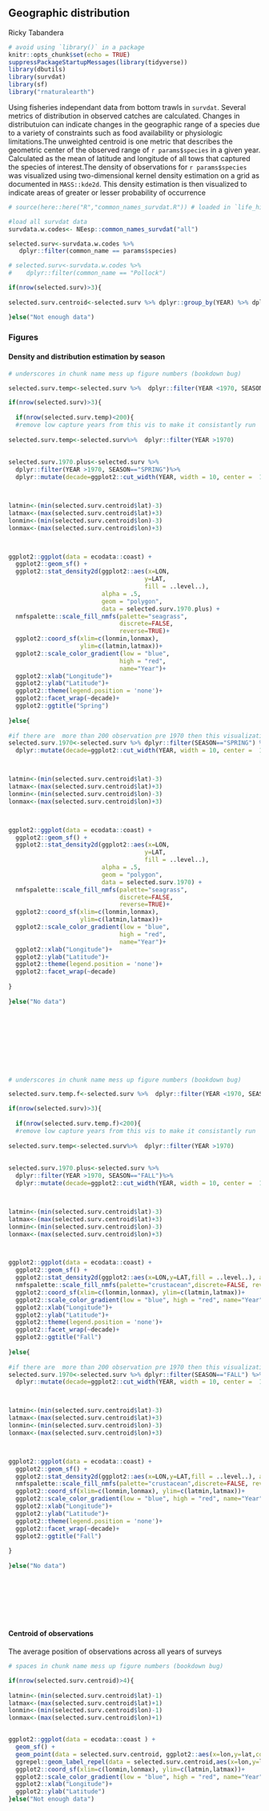## Geographic distribution

Ricky Tabandera

```r
# avoid using `library()` in a package
knitr::opts_chunk$set(echo = TRUE)
suppressPackageStartupMessages(library(tidyverse))
library(dbutils)
library(survdat)
library(sf)
library("rnaturalearth")
```


Using fisheries independant data from bottom trawls in `survdat`. Several metrics of distribution in observed catches are calculated. Changes in distributuion can indicate changes in the geographic range of a species due to a variety of constraints such as food availability or physiologic limitations.The unweighted centroid is one metric that describes the geometric center of the observed range of `r params$species` in a given year. Calculated as the mean of latitude and longitude of all tows that captured the species of interest.The density of observations for `r params$species` was visualized using two-dimensional kernel density estimation on a grid as documented in `MASS::kde2d`. This density estimation is then visualized to indicate areas of greater or lesser probability of occurrence 


```r

# source(here::here("R","common_names_survdat.R")) # loaded in `life_history_functions.R`

```

```r
#load all survdat data
survdata.w.codes<- NEesp::common_names_survdat("all")

```

```r

selected.surv<-survdata.w.codes %>%
   dplyr::filter(common_name == params$species)

# selected.surv<-survdata.w.codes %>%
#    dplyr::filter(common_name == "Pollock")

```

```r

if(nrow(selected.surv)>3){
  
selected.surv.centroid<-selected.surv %>% dplyr::group_by(YEAR) %>% dplyr::summarise(lon=mean(LON),lat=mean(LAT))

}else("Not enough data")


```
### Figures


#### Density and distribution estimation by season
```r
# underscores in chunk name mess up figure numbers (bookdown bug)

selected.surv.temp<-selected.surv %>%  dplyr::filter(YEAR <1970, SEASON=="SPRING") 

if(nrow(selected.surv)>3){
  
  if(nrow(selected.surv.temp)<200){
  #remove low capture years from this vis to make it consistantly run
  
selected.surv.temp<-selected.surv%>%  dplyr::filter(YEAR >1970)  
  
  
selected.surv.1970.plus<-selected.surv %>%
  dplyr::filter(YEAR >1970, SEASON=="SPRING")%>%
  dplyr::mutate(decade=ggplot2::cut_width(YEAR, width = 10, center =  1980 ))



latmin<-(min(selected.surv.centroid$lat)-3)
latmax<-(max(selected.surv.centroid$lat)+3)
lonmin<-(min(selected.surv.centroid$lon)-3)
lonmax<-(max(selected.surv.centroid$lon)+3)



ggplot2::ggplot(data = ecodata::coast) +
  ggplot2::geom_sf() +
  ggplot2::stat_density2d(ggplot2::aes(x=LON,
                                      y=LAT,
                                      fill = ..level..), 
                          alpha = .5,
                          geom = "polygon", 
                          data = selected.surv.1970.plus) +
  nmfspalette::scale_fill_nmfs(palette="seagrass",
                               discrete=FALSE, 
                               reverse=TRUE)+
  ggplot2::coord_sf(xlim=c(lonmin,lonmax), 
                    ylim=c(latmin,latmax))+
  ggplot2::scale_color_gradient(low = "blue", 
                               high = "red", 
                               name="Year")+
  ggplot2::xlab("Longitude")+
  ggplot2::ylab("Latitude")+
  ggplot2::theme(legend.position = 'none')+
  ggplot2::facet_wrap(~decade)+
  ggplot2::ggtitle("Spring")
  
}else{
  
#if there are  more than 200 observation pre 1970 then this visualization will capture that data  
selected.surv.1970<-selected.surv %>% dplyr::filter(SEASON=="SPRING") %>%
  dplyr::mutate(decade=ggplot2::cut_width(YEAR, width = 10, center =  1980 ))



latmin<-(min(selected.surv.centroid$lat)-3)
latmax<-(max(selected.surv.centroid$lat)+3)
lonmin<-(min(selected.surv.centroid$lon)-3)
lonmax<-(max(selected.surv.centroid$lon)+3)



ggplot2::ggplot(data = ecodata::coast) +
  ggplot2::geom_sf() +
  ggplot2::stat_density2d(ggplot2::aes(x=LON,
                                      y=LAT,
                                      fill = ..level..), 
                          alpha = .5,
                          geom = "polygon", 
                          data = selected.surv.1970) +
  nmfspalette::scale_fill_nmfs(palette="seagrass",
                               discrete=FALSE, 
                               reverse=TRUE)+
  ggplot2::coord_sf(xlim=c(lonmin,lonmax), 
                    ylim=c(latmin,latmax))+
  ggplot2::scale_color_gradient(low = "blue", 
                               high = "red", 
                               name="Year")+
  ggplot2::xlab("Longitude")+
  ggplot2::ylab("Latitude")+
  ggplot2::theme(legend.position = 'none')+
  ggplot2::facet_wrap(~decade)
  
}
  
}else("No data")
  










```




```r
# underscores in chunk name mess up figure numbers (bookdown bug)

selected.surv.temp.f<-selected.surv %>%  dplyr::filter(YEAR <1970, SEASON=="FALL") 

if(nrow(selected.surv)>3){
  
  if(nrow(selected.surv.temp.f)<200){
  #remove low capture years from this vis to make it consistantly run
  
selected.surv.temp<-selected.surv%>%  dplyr::filter(YEAR >1970)  
  
  
selected.surv.1970.plus<-selected.surv %>%
  dplyr::filter(YEAR >1970, SEASON=="FALL")%>%
  dplyr::mutate(decade=ggplot2::cut_width(YEAR, width = 10, center =  1980 ))



latmin<-(min(selected.surv.centroid$lat)-3)
latmax<-(max(selected.surv.centroid$lat)+3)
lonmin<-(min(selected.surv.centroid$lon)-3)
lonmax<-(max(selected.surv.centroid$lon)+3)



ggplot2::ggplot(data = ecodata::coast) +
  ggplot2::geom_sf() +
  ggplot2::stat_density2d(ggplot2::aes(x=LON,y=LAT,fill = ..level..), alpha = .5,geom = "polygon", data = selected.surv.1970.plus) +
  nmfspalette::scale_fill_nmfs(palette="crustacean",discrete=FALSE, reverse=TRUE)+
  ggplot2::coord_sf(xlim=c(lonmin,lonmax), ylim=c(latmin,latmax))+
  ggplot2::scale_color_gradient(low = "blue", high = "red", name="Year")+
  ggplot2::xlab("Longitude")+
  ggplot2::ylab("Latitude")+
  ggplot2::theme(legend.position = 'none')+
  ggplot2::facet_wrap(~decade)+
  ggplot2::ggtitle("Fall")
  
}else{
  
#if there are  more than 200 observation pre 1970 then this visualization will capture that data  
selected.surv.1970<-selected.surv %>% dplyr::filter(SEASON=="FALL") %>%
  dplyr::mutate(decade=ggplot2::cut_width(YEAR, width = 10, center =  1980 ))



latmin<-(min(selected.surv.centroid$lat)-3)
latmax<-(max(selected.surv.centroid$lat)+3)
lonmin<-(min(selected.surv.centroid$lon)-3)
lonmax<-(max(selected.surv.centroid$lon)+3)



ggplot2::ggplot(data = ecodata::coast) +
  ggplot2::geom_sf() +
  ggplot2::stat_density2d(ggplot2::aes(x=LON,y=LAT,fill = ..level..), alpha = .5,geom = "polygon", data = selected.surv.1970) +
  nmfspalette::scale_fill_nmfs(palette="crustacean",discrete=FALSE, reverse=TRUE)+
  ggplot2::coord_sf(xlim=c(lonmin,lonmax), ylim=c(latmin,latmax))+
  ggplot2::scale_color_gradient(low = "blue", high = "red", name="Year")+
  ggplot2::xlab("Longitude")+
  ggplot2::ylab("Latitude")+
  ggplot2::theme(legend.position = 'none')+
  ggplot2::facet_wrap(~decade)+
  ggplot2::ggtitle("Fall")
  
}
  
}else("No data")
  








```


#### Centroid of observations 

The average position of observations across all years of surveys 

```r
# spaces in chunk name mess up figure numbers (bookdown bug)

if(nrow(selected.surv.centroid)>4){
  
latmin<-(min(selected.surv.centroid$lat)-1)
latmax<-(max(selected.surv.centroid$lat)+1)
lonmin<-(min(selected.surv.centroid$lon)-1)
lonmax<-(max(selected.surv.centroid$lon)+1)


ggplot2::ggplot(data = ecodata::coast ) +
  geom_sf() +
  geom_point(data = selected.surv.centroid, ggplot2::aes(x=lon,y=lat,color=as.numeric(YEAR)))+
  ggrepel::geom_label_repel(data = selected.surv.centroid,aes(x=lon,y=lat,label=YEAR),max.overlaps =20 )+
  ggplot2::coord_sf(xlim=c(lonmin,lonmax), ylim=c(latmin,latmax))+
  ggplot2::scale_color_gradient(low = "blue", high = "red", name="Year")+
  ggplot2::xlab("Longitude")+
  ggplot2::ylab("Latitude")
}else("Not enough data")

```




